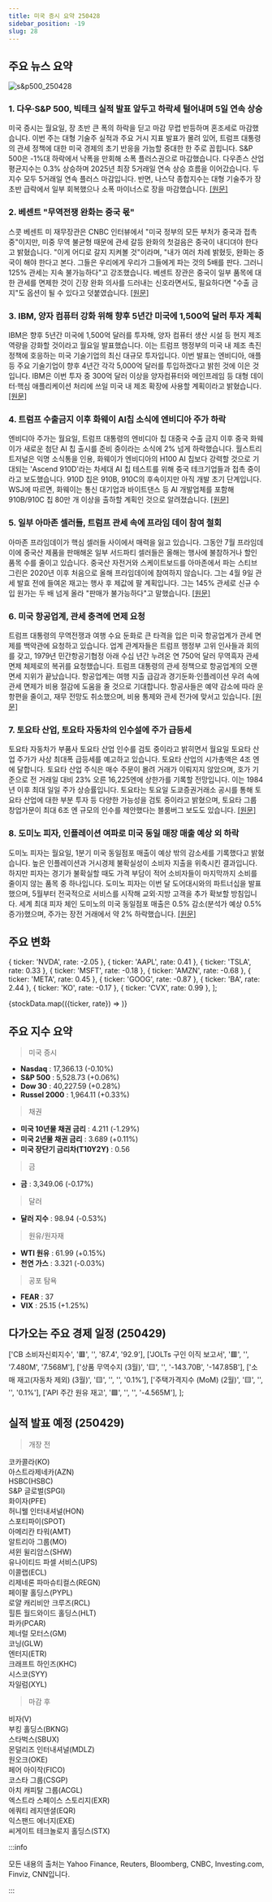 ```yaml
---
title: 미국 증시 요약 250428
sidebar_position: -19
slug: 28
---
```


## 주요 뉴스 요약

![s&p500_250428](/map/250428.png)

### 1. **다우·S&P 500, 빅테크 실적 발표 앞두고 하락세 털어내며 5일 연속 상승**

미국 증시는 월요일, 장 초반 큰 폭의 하락을 딛고 마감 무렵 반등하며 혼조세로 마감했습니다. 이번 주는 대형 기술주 실적과 주요 거시 지표 발표가 몰려 있어, 트럼프 대통령의 관세 정책에 대한 미국 경제의 초기 반응을 가늠할 중대한 한 주로 꼽힙니다. S&P 500은 -1%대 하락에서 낙폭을 만회해 소폭 플러스권으로 마감했습니다. 다우존스 산업평균지수는 0.3% 상승하며 2025년 최장 5거래일 연속 상승 흐름을 이어갔습니다. 두 지수 모두 5거래일 연속 플러스 마감입니다. 반면, 나스닥 종합지수는 대형 기술주가 장 초반 급락에서 일부 회복했으나 소폭 마이너스로 장을 마감했습니다.
[[원문]](https://finance.yahoo.com/news/live/stock-market-today-dow-sp-500-erase-slide-to-rise-for-5th-straight-day-in-lead-up-to-big-tech-earnings-200136533.html)

### 2. **베센트 "무역전쟁 완화는 중국 몫"**

스콧 베센트 미 재무장관은 CNBC 인터뷰에서 "미국 정부의 모든 부처가 중국과 접촉 중"이지만, 미중 무역 불균형 때문에 관세 갈등 완화의 첫걸음은 중국이 내디뎌야 한다고 밝혔습니다. "이게 어디로 갈지 지켜볼 것"이라며, "내가 여러 차례 밝혔듯, 완화는 중국이 해야 한다고 본다. 그들은 우리에게 우리가 그들에게 파는 것의 5배를 판다. 그러니 125% 관세는 지속 불가능하다"고 강조했습니다. 베센트 장관은 중국이 일부 품목에 대한 관세를 면제한 것이 긴장 완화 의사를 드러내는 신호라면서도, 필요하다면 "수출 금지"도 옵션이 될 수 있다고 덧붙였습니다. [[원문]](https://www.bloomberg.com/news/articles/2025-04-28/bessent-says-it-s-up-to-china-to-de-escalate-in-trade-war?srnd=homepage-asia)

### 3. **IBM, 양자 컴퓨터 강화 위해 향후 5년간 미국에 1,500억 달러 투자 계획**

IBM은 향후 5년간 미국에 1,500억 달러를 투자해, 양자 컴퓨터 생산 시설 등 현지 제조 역량을 강화할 것이라고 월요일 발표했습니다. 이는 트럼프 행정부의 미국 내 제조 촉진 정책에 호응하는 미국 기술기업의 최신 대규모 투자입니다. 이번 발표는 엔비디아, 애플 등 주요 기술기업이 향후 4년간 각각 5,000억 달러를 투입하겠다고 밝힌 것에 이은 것입니다. IBM은 이번 투자 중 300억 달러 이상을 양자컴퓨터와 메인프레임 등 대형 데이터·핵심 애플리케이션 처리에 쓰일 미국 내 제조 확장에 사용할 계획이라고 밝혔습니다. [[원문]](https://www.reuters.com/business/ibm-invest-150-billion-us-over-next-five-years-2025-04-28/)

### 4. **트럼프 수출금지 이후 화웨이 AI칩 소식에 엔비디아 주가 하락**

엔비디아 주가는 월요일, 트럼프 대통령의 엔비디아 칩 대중국 수출 금지 이후 중국 화웨이가 새로운 첨단 AI 칩 출시를 준비 중이라는 소식에 2% 넘게 하락했습니다. 월스트리트저널은 익명 소식통을 인용, 화웨이가 엔비디아의 H100 AI 칩보다 강력할 것으로 기대되는 'Ascend 910D'라는 차세대 AI 칩 테스트를 위해 중국 테크기업들과 접촉 중이라고 보도했습니다. 910D 칩은 910B, 910C의 후속이지만 아직 개발 초기 단계입니다. WSJ에 따르면, 화웨이는 통신 대기업과 바이트댄스 등 AI 개발업체를 포함해 910B/910C 칩 80만 개 이상을 출하할 계획인 것으로 알려졌습니다. [[원문]](https://finance.yahoo.com/news/nvidia-stock-falls-as-chinas-huawei-reportedly-readies-ai-chip-after-trumps-export-ban-135156741.html)

### 5. **일부 아마존 셀러들, 트럼프 관세 속에 프라임 데이 참여 철회**

아마존 프라임데이가 핵심 셀러들 사이에서 매력을 잃고 있습니다. 그동안 7월 프라임데이에 중국산 제품을 판매해온 일부 서드파티 셀러들은 올해는 행사에 불참하거나 할인 품목 수를 줄이고 있습니다. 중국산 자전거와 스케이트보드를 아마존에서 파는 스티브 그린은 2020년 이후 처음으로 올해 프라임데이에 참여하지 않습니다. 그는 4월 9일 관세 발효 전에 들여온 재고는 행사 후 제값에 팔 계획입니다. 그는 145% 관세로 신규 수입 원가는 두 배 넘게 올라 "판매가 불가능하다"고 말했습니다. [[원문]](https://www.reuters.com/business/retail-consumer/some-amazon-sellers-are-pulling-out-prime-day-amid-trump-tariffs-2025-04-28/)

### 6. **미국 항공업계, 관세 충격에 면제 요청**

트럼프 대통령의 무역전쟁과 여행 수요 둔화로 큰 타격을 입은 미국 항공업계가 관세 면제를 백악관에 요청하고 있습니다. 업계 관계자들은 트럼프 행정부 고위 인사들과 회의를 갖고, 1979년 민간항공기협정 아래 수십 년간 누려온 연 750억 달러 무역흑자 관세 면제 체제로의 복귀를 요청했습니다. 트럼프 대통령의 관세 정책으로 항공업계의 오랜 면세 지위가 끝났습니다. 항공업계는 여행 지출 급감과 경기둔화·인플레이션 우려 속에 관세 면제가 비용 절감에 도움을 줄 것으로 기대합니다. 항공사들은 예약 감소에 따라 운항편을 줄이고, 재무 전망도 취소했으며, 비용 통제와 관세 전가에 맞서고 있습니다. [[원문]](https://www.reuters.com/business/aerospace-defense/us-aviation-industry-slammed-by-tariffs-seeks-exemptions-2025-04-28/)

### 7. **토요타 산업, 토요타 자동차의 인수설에 주가 급등세**

토요타 자동차가 부품사 토요타 산업 인수를 검토 중이라고 밝히면서 월요일 토요타 산업 주가가 사상 최대폭 급등세를 예고하고 있습니다. 토요타 산업의 시가총액은 4조 엔에 달합니다. 토요타 산업 주식은 매수 주문이 몰려 거래가 이뤄지지 않았으며, 호가 기준으로 전 거래일 대비 23% 오른 16,225엔에 상한가를 기록할 전망입니다. 이는 1984년 이후 최대 일일 주가 상승률입니다. 토요타는 토요일 도쿄증권거래소 공시를 통해 토요타 산업에 대한 부분 투자 등 다양한 가능성을 검토 중이라고 밝혔으며, 토요타 그룹 창업가문이 최대 6조 엔 규모의 인수를 제안했다는 블룸버그 보도도 있습니다. [[원문]](https://www.reuters.com/business/autos-transportation/toyota-industries-shares-poised-surge-potential-buyout-2025-04-28/)

### 8. **도미노 피자, 인플레이션 여파로 미국 동일 매장 매출 예상 외 하락**

도미노 피자는 월요일, 1분기 미국 동일점포 매출이 예상 밖의 감소세를 기록했다고 밝혔습니다. 높은 인플레이션과 거시경제 불확실성이 소비자 지출을 위축시킨 결과입니다. 하지만 피자는 경기가 불확실할 때도 가격 부담이 적어 소비자들이 마지막까지 소비를 줄이지 않는 품목 중 하나입니다. 도미노 피자는 이번 달 도어대시와의 파트너십을 발표했으며, 5월부터 전국적으로 서비스를 시작해 교외·지방 고객을 추가 확보할 방침입니다. 세계 최대 피자 체인 도미노의 미국 동일점포 매출은 0.5% 감소(분석가 예상 0.5% 증가)했으며, 주가는 장전 거래에서 약 2% 하락했습니다. [[원문]](https://www.reuters.com/business/dominos-pizza-posts-surprise-fall-us-same-store-sales-inflation-bites-2025-04-28/)

## 주요 변화

  { ticker: 'NVDA', rate: -2.05 },
  { ticker: 'AAPL', rate: 0.41 },
  { ticker: 'TSLA', rate: 0.33 },
  { ticker: 'MSFT', rate: -0.18 },
  { ticker: 'AMZN', rate: -0.68 },
  { ticker: 'META', rate: 0.45 },
  { ticker: 'GOOG', rate: -0.87 },
  { ticker: 'BA', rate: 2.44 },
  { ticker: 'KO', rate: -0.17 },
  { ticker: 'CVX', rate: 0.99 },
];

{stockData.map(({ticker, rate}) => <StockCardMini key={ticker} ticker={ticker} rate={rate}></StockCardMini>)}

## 주요 지수 요약

> 미국 증시

- **Nasdaq** : 17,366.13 (-0.10%)
- **S&P 500** : 5,528.73 (+0.06%)
- **Dow 30** : 40,227.59 (+0.28%)
- **Russel 2000** : 1,964.11 (+0.33%)

> 채권

- **미국 10년물 채권 금리** : 4.211 (-1.29%)
- **미국 2년물 채권 금리** : 3.689 (+0.11%)
- **미국 장단기 금리차(T10Y2Y)** : 0.56

> 금

- **금** : 3,349.06 (-0.17%)

> 달러

- **달러 지수** : 98.94 (-0.53%)

> 원유/원자재

- **WTI 원유** : 61.99 (+0.15%)
- **천연 가스** : 3.321 (-0.03%)

> 공포 탐욕

- **FEAR** : 37
- **VIX** : 25.15 (+1.25%)

## 다가오는 주요 경제 일정 (250429)

  ['CB 소비자신뢰지수', '🟥', '', '87.4', '92.9'],
  ['JOLTs 구인 이직 보고서', '🟥', '', '7.480M', '7.568M'],
  ['상품 무역수지 (3월)', '🟨', '', '-143.70B', '-147.85B'],
  ['소매 재고(자동차 제외) (3월)', '🟨', '', '', '0.1%'],
  ['주택가격지수 (MoM) (2월)', '🟨', '', '', '0.1%'],
  ['API 주간 원유 재고', '🟩', '', '', '-4.565M'],
];

<EconomicCalendar data={nextEventsData} />

## 실적 발표 예정 (250429)

> 개장 전

코카콜라(KO)  
아스트라제네카(AZN)  
HSBC(HSBC)  
S&P 글로벌(SPGI)  
화이자(PFE)  
허니웰 인터내셔널(HON)  
스포티파이(SPOT)  
아메리칸 타워(AMT)  
알트리아 그룹(MO)  
셔윈 윌리암스(SHW)  
유나이티드 파셀 서비스(UPS)  
이콜랩(ECL)  
리제네론 파마슈티컬스(REGN)  
페이팔 홀딩스(PYPL)  
로얄 캐리비안 크루즈(RCL)  
힐튼 월드와이드 홀딩스(HLT)  
파카(PCAR)  
제너럴 모터스(GM)  
코닝(GLW)  
엔터지(ETR)  
크래프트 하인즈(KHC)  
시스코(SYY)  
자일럼(XYL)

> 마감 후

비자(V)  
부킹 홀딩스(BKNG)  
스타벅스(SBUX)  
몬덜리즈 인터내셔널(MDLZ)  
원오크(OKE)  
페어 아이작(FICO)  
코스타 그룹(CSGP)  
아치 캐피탈 그룹(ACGL)  
엑스트라 스페이스 스토리지(EXR)  
에쿼티 레지덴셜(EQR)  
익스팬드 에너지(EXE)  
씨게이트 테크놀로지 홀딩스(STX)

:::info

모든 내용의 출처는 Yahoo Finance, Reuters, Bloomberg, CNBC, Investing.com, Finviz, CNN입니다.

:::
